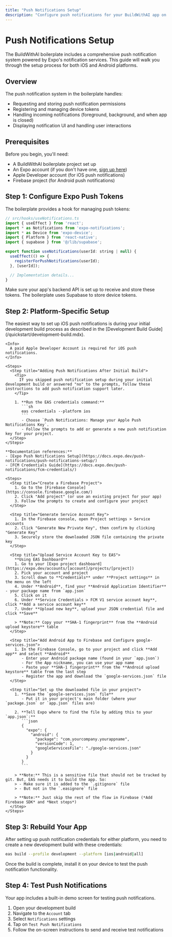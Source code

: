 ```yaml
---
title: "Push Notifications Setup"
description: "Configure push notifications for your BuildWithAI app on iOS and Android"
---
```



# Push Notifications Setup

The BuildWithAI boilerplate includes a comprehensive push notification system powered by Expo's notification services. This guide will walk you through the setup process for both iOS and Android platforms.

## Overview

The push notification system in the boilerplate handles:

- Requesting and storing push notification permissions
- Registering and managing device tokens
- Handling incoming notifications (foreground, background, and when app is closed)
- Displaying notification UI and handling user interactions

## Prerequisites

Before you begin, you'll need:

- A BuildWithAI boilerplate project set up
- An Expo account (if you don't have one, [sign up here](https://expo.dev/signup))
- Apple Developer account (for iOS push notifications)
- Firebase project (for Android push notifications)

## Step 1: Configure Expo Push Tokens

The boilerplate provides a hook for managing push tokens:

```jsx
// src/hooks/useNotifications.ts
import { useEffect } from 'react';
import * as Notifications from 'expo-notifications';
import * as Device from 'expo-device';
import { Platform } from 'react-native';
import { supabase } from '@/lib/supabase';

export function useNotifications(userId: string | null) {
  useEffect(() => {
    registerForPushNotifications(userId);
  }, [userId]);

  // Implementation details...
}
```

Make sure your app's backend API is set up to receive and store these tokens. The boilerplate uses Supabase to store device tokens.

## Step 2: Platform-Specific Setup

<Tabs>
  <Tab title="iOS Setup (APNs)">
    <Note>
      The easiest way to set up iOS push notifications is during your initial development build process as described in the [Development Build Guide](/quickstart/development-build.mdx).
    </Note>

    <Info>
      A paid Apple Developer Account is required for iOS push notifications.
    </Info>

    <Steps>
      <Step title="Adding Push Notifications After Initial Build">
        <Tip>
          If you skipped push notification setup during your initial development build or answered "no" to the prompts, follow these instructions to add push notification support later.
        </Tip>

        1. **Run the EAS credentials command:**
           ```sh
           eas credentials --platform ios
           ```
           - Choose `Push Notifications: Manage your Apple Push Notifications Key`.
           - Follow the prompts to add or generate a new push notification key for your project.
      </Step>
    </Steps>
  </Tab>
  
  <Tab title="Android Setup (FCM)">

    **Documentation references:**
    - [Expo Push Notifications Setup](https://docs.expo.dev/push-notifications/push-notifications-setup/)
    - [FCM Credentials Guide](https://docs.expo.dev/push-notifications/fcm-credentials/)

    <Steps>
      <Step title="Create a Firebase Project">
        1. Go to the [Firebase Console](https://console.firebase.google.com/)
        2. Click "Add project" (or use an existing project for your app)
        3. Follow the prompts to create and configure your project
      </Step>

      <Step title="Generate Service Account Key">
        1. In the Firebase console, open Project settings > Service accounts
        2. Click "Generate New Private Key", then confirm by clicking "Generate Key"
        3. Securely store the downloaded JSON file containing the private key
      </Step>

      <Step title="Upload Service Account Key to EAS">
        **Using EAS Dashboard**
        1. Go to your [Expo project dashboard](https://expo.dev/accounts/[account]/projects/[project])
        2. Pick your account and project
        3. Scroll down to **Credentials** under **Project settings** in the menu on the left
        4. Under **Android**, find your **Android Application Identifier** - your package name from `app.json`
        5. Click on it
        6. Under **Service Credentials > FCM V1 service account key**, click **Add a service account key**
        7. Under **Upload new key**, upload your JSON credential file and click **Save**

        > **Note:** Copy your **SHA-1 fingerprint** from the **Android upload keystore** table
      </Step>

      <Step title="Add Android App to Firebase and Configure google-services.json">
        1. In the Firebase Console, go to your project and click **Add app** and select **Android**
           - Enter your Android package name (found in your `app.json`)
           - For the App nickname, you can use your app name
           - Paste your **SHA-1 fingerprint** from the **Android upload keystore** table from the last step
           - Register the app and download the `google-services.json` file
      </Step>

      <Step title="Set up the downloaded file in your project">
        1. **Save the `google-services.json` file**
           - Put it in your project's main folder (where your `package.json` or `app.json` files are)

        2. **Tell Expo where to find the file by adding this to your `app.json`:**
           ```json
           {
             "expo": {
               "android": {
                 "package": "com.yourcompany.yourappname",
                 "versionCode": 1,
                 "googleServicesFile": "./google-services.json"
               }
             }
           }
           ```

        > **Note:** This is a sensitive file that should not be tracked by git. But, EAS needs it to build the app. So:
        > - Make sure it is added to the `.gitignore` file
        > - But not in the `.easignore` file

        > **Note:** Just skip the rest of the flow in Firebase (*Add Firebase SDK* and *Next steps*)
      </Step>
    </Steps>
  </Tab>
</Tabs>

## Step 3: Rebuild Your App

After setting up push notification credentials for either platform, you need to create a new development build with these credentials:

```bash
eas build --profile development --platform [ios|android|all]
```

Once the build is complete, install it on your device to test the push notification functionality.

## Step 4: Test Push Notifications

<Info>
  Your app includes a built-in demo screen for testing push notifications.  
</Info>

1. Open your development build
2. Navigate to the `Account` tab
3. Select `Notifications` settings
4. Tap on `Test Push Notifications`
5. Follow the on-screen instructions to send and receive test notifications
